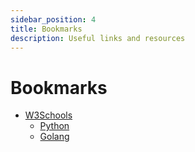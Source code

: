 ```yaml
---
sidebar_position: 4
title: Bookmarks
description: Useful links and resources
---
```


# Bookmarks

- [W3Schools](https://www.w3schools.com/)
  - [Python](https://www.w3schools.com/python/python_reference.asp)
  - [Golang](https://www.w3schools.com/go/index.php)

